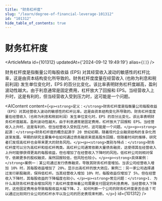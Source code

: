 ```yaml
---
title: "财务杠杆度"
slug: "/learn/degree-of-financial-leverage-101312"
id: "101312"
hide_table_of_contents: true
---
```



# 财务杠杆度

<ArticleMeta id={101312} updatedAt={'2024-09-12 19:49:19'} alias={`[]`} />
<div className='border-solid border-b border-t-0 my-4 border-[var(--ifm-color-gray-300)]' />

财务杠杆度是指衡量公司每股收益 (EPS) 对其经营收入波动的敏感性的杠杆比率，这是由资本结构变化所导致的。财务杠杆度度量在经营收入 (也称为利息和税前利润) 发生单位变化时，EPS 的百分比变化。该比率表明财务杠杆度越高，盈利波动性越大。由于利息通常是固定费用，杠杆放大了回报和 EPS。当经营收入上升时，这是有利的，但当经营收入受到压力时，这可能是一个问题。

<AIContent content={`<p><strong>定义：</strong>财务杠杆度是指衡量公司每股收益（EPS）对其经营收入波动的敏感性的杠杆比率。这是由资本结构变化所导致的。财务杠杆度度量在经营收入（也称为利息和税前利润）发生单位变化时，EPS 的百分比变化。该比率表明财务杠杆度越高，盈利波动性越大。由于利息通常是固定费用，杠杆放大了回报和 EPS。当经营收入上升时，这是有利的，但当经营收入受到压力时，这可能是一个问题。</p><p><strong>起源：</strong>财务杠杆度的概念起源于 20 世纪初期，随着现代企业融资结构的复杂化而逐渐发展。早期的研究主要集中在如何通过债务融资来提高股东回报，但随着时间的推移，研究者们发现高杠杆也会带来更大的财务风险。</p><p><strong>类别与特点：</strong>财务杠杆度可以分为高杠杆和低杠杆两类。高杠杆公司通常依赖大量债务融资，这使得其在经营收入上升时能够获得更高的每股收益，但也增加了在经营收入下降时的风险。低杠杆公司则相对保守，依赖更多的股权融资，虽然回报较低，但风险也较小。</p><p><strong>具体案例：</strong>案例一：某公司通过发行债券融资，导致其财务杠杆度增加。当该公司经营收入增加 10% 时，其每股收益增加了 20%，显示出高杠杆的放大效应。案例二：另一家公司选择通过发行新股融资，保持低杠杆。当其经营收入增加 10% 时，每股收益仅增加了 5%，但在经营收入下降时，其每股收益的下降幅度也较小。</p><p><strong>常见问题：</strong>1. 为什么高财务杠杆度会增加风险？高杠杆度意味着公司需要支付固定的利息费用，当经营收入下降时，这些固定费用会导致每股收益大幅下降。2. 如何判断一个公司的财务杠杆度是否合适？可以通过比较同行业公司的杠杆水平以及公司的历史表现来判断。</p>`} id={101312} />
